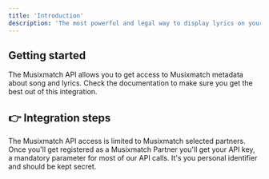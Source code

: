 ```yaml
---
title: 'Introduction'
description: 'The most powerful and legal way to display lyrics on your website or application'
---
```


##  Getting started
The Musixmatch API allows you to get access to Musixmatch metadata about song and lyrics.
Check the documentation to make sure you get the best out of this integration.

## 👉 Integration steps
The Musixmatch API access is limited to Musixmatch selected partners.
Once you'll get registered as a Musixmatch Partner you'll get your API key, a mandatory parameter for most of our API calls. It's you personal identifier and should be kept secret.